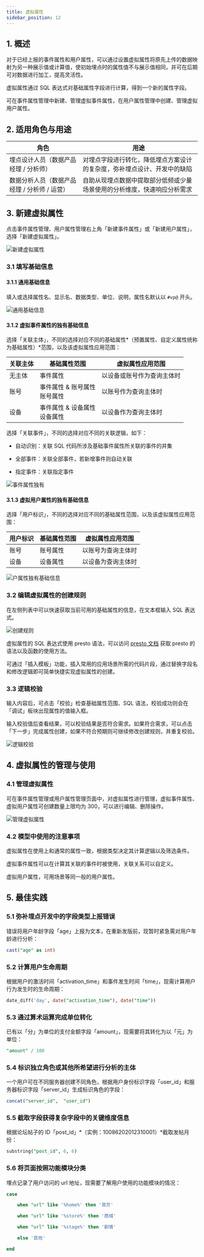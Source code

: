 ```yaml
---
title: 虚拟属性
sidebar_position: 12
---
```


## 1. 概述

对于已经上报的事件属性和用户属性，可以通过设置虚拟属性将原先上传的数据映射为另一种展示值或计算值，使初始埋点时的属性值不与展示值相同，并可在后期可对数据进行加工，提高灵活性。

虚拟属性通过 SQL 表达式对基础属性字段进行计算，得到一个新的属性字段。

可在事件属性管理中新建、管理虚拟事件属性，在用户属性管理中创建、管理虚拟用户属性。

## 2. 适用角色与用途

| 角色                        | 用途                                   |
| ------------------------- | ------------------------------------ |
| 埋点设计人员（数据产品经理 / 分析师）      | 对埋点字段进行转化，降低埋点方案设计的复杂度，弥补埋点设计、开发中的缺陷 |
| 数据分析人员（数据产品经理 / 分析师 / 运营） | 自助从现埋点数据中提取部分低频或少量场景使用的分析维度，快速响应分析需求 |

## 3. 新建虚拟属性

点击事件属性管理、用户属性管理右上角「新建事件属性」或「新建用户属性」，选择「新建虚拟属性」。

![新建虚拟属性](/img/customEvent/virtual_1.png)

### 3.1 填写基础信息

#### 3.1.1 通用基础信息

填入或选择属性名、显示名、数据类型、单位、说明，属性名默认以 `#vp@` 开头。

![通用基础信息](/img/customEvent/virtual_2.png)

#### 3.1.2 虚拟事件属性的独有基础信息

选择「关联主体」，不同的选择对应不同的基础属性*（预置属性、自定义属性统称为基础属性）*范围，以及该虚拟属性应用范围：

| 关联主体 | 基础属性范围                | 虚拟属性应用范围      |
| ---- |-----------------------| ------------- |
| 无主体  | 事件属性                  | 以设备或账号作为查询主体时 |
| 账号   | 事件属性 & 账号属性<br />账号属性 | 以账号作为查询主体时    |
| 设备   | 事件属性 & 设备属性<br />设备属性 | 以设备作为查询主体时    |

选择「关联事件」，不同的选择对应不同的关联逻辑，如下：

- 自动识别：关联 SQL 代码所涉及基础事件属性所关联的事件的并集

- 全部事件：关联全部事件，若新增事件则自动关联

- 指定事件：关联指定事件

![事件属性独有](/img/customEvent/virtual_3.png)

#### 3.1.3 虚拟用户属性的独有基础信息

选择「用户标识」，不同的选择对应不同的基础属性范围，以及该虚拟属性应用范围：

| 用户标识 | 基础属性范围 | 虚拟属性应用范围  |
| ---- | ------ | --------- |
| 账号   | 账号属性   | 以账号为查询主体时 |
| 设备   | 设备属性   | 以设备为查询主体时 |

![户属性独有基础信息](/img/customEvent/virtual_4.png)

### 3.2 编辑虚拟属性的创建规则

在左侧列表中可以快速获取当前可用的基础属性的信息，在文本框输入 SQL 表达式。

![创建规则](/img/customEvent/virtual_5.png)

虚拟属性的 SQL 表达式使用 presto 语法，可以访问 [presto 文档](https://trino.io/docs/332/functions.html) 获取 presto 的语法以及函数的使用方法。

可通过「插入模板」功能，插入常用的应用场景所需的代码片段，通过替换字段名和修改逻辑即可简单快捷实现虚拟属性的创建。

### 3.3 逻辑校验

输入内容后，可点击「校验」检查基础属性范围、SQL 语法，校验成功则会在「调试」板块出现属性的值输入框。

输入校验值后查看结果，可以校验结果是否符合需求。如果符合需求，可以点击「下一步」完成属性创建，如果不符合预期则可继续修改创建规则，并重复校验。

![逻辑校验](/img/customEvent/virtual_6.png)

## 4. 虚拟属性的管理与使用

### 4.1 管理虚拟属性

可在事件属性管理或用户属性管理页面中，对虚拟属性进行管理，虚拟事件属性、虚拟用户属性可创建数量上限均为 300，可以进行编辑、删除操作。

![管理虚拟属性](/img/customEvent/virtual_7.png)

### 4.2 模型中使用的注意事项

虚拟属性在使用上和通常的属性一致，根据类型决定其计算逻辑以及筛选条件。

虚拟事件属性可以在计算其关联的事件时被使用，关联关系可以自定义。

虚拟用户属性，可用场景等同一般的用户属性。

## 5. 最佳实践

### 5.1 弥补埋点开发中的字段类型上报错误

错误将用户年龄字段「age」上报为文本，在重新发版前，现暂时紧急需对用户年龄进行分析：

```sql
cast("age" as int)
```

### 5.2 计算用户生命周期

根据用户的激活时间「activation_time」和事件发生时间「time」，现需计算用户行为发生时的生命周期：

```sql
date_diff('day', date("activation_time"), date("time"))
```

### 5.3 通过算术运算完成单位转化

已有以「分」为单位的支付金额字段「amount」，现需要将其转化为以「元」为单位：

```sql
"amount" / 100
```

### 5.4 标识独立角色或其他所希望进行分析的主体

一个用户可在不同服务器创建不同角色，根据用户身份标识字段「user_id」和服务器标识字段「server_id」生成标识角色的字段：

```sql
concat("server_id",  "user_id")
```

### 5.5 截取字段获得复杂字段中的关键维度信息

根据论坛帖子的 ID「post_id」*（实例：10086202012310001）*截取发帖月份：

```sql
substring("post_id", 6, 6)
```

### 5.6 将页面按照功能模块分类

埋点记录了用户访问的 url 地址，现需要了解用户使用的功能模块的情况：

```sql
case

    when "url" like '%home%' then '首页'

    when "url" like '%store%' then '商城'

    when "url" like '%stage%' then '剧情'

    else '其他'

end
```
